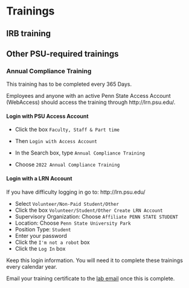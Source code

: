 # Trainings

## IRB training

## Other PSU-required trainings

### Annual Compliance Training {-}

This training has to be completed every 365 Days.  

Employees and anyone with an active Penn State Access Account (WebAccess) should access the training through http://lrn.psu.edu/.  

#### Login with PSU Access Account {-}

- Click the box `Faculty, Staff & Part time`  
- Then `Login with Access Account`   

- In the Search box, type `Annual Compliance Training`
- Choose `2022 Annual Compliance Training`

#### Login with a LRN Account {-}

If you have difficulty logging in go to: http://lrn.psu.edu/  

- Select `Volunteer/Non-Paid Student/Other`  
- Click the box `Volunteer/Student/Other Create LRN Account`  
- Supervisory Organization: Choose `Affiliate PENN STATE STUDENT`  
- Location: Choose `Penn State University Park`  
- Position Type: `Student`  
- Enter your password  
- Click the `I'm not a robot` box  
- Click the `Log In` box  

Keep this login information. You will need it to complete these trainings every calendar year.

Email your training certificate to the [lab email](mailto:psubrainlab@gmail.com) once this is complete.
